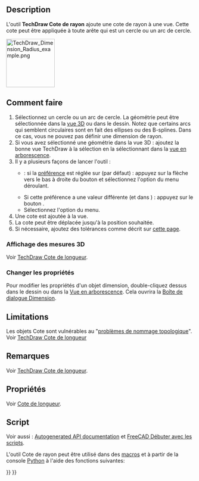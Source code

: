 <languages/>

{{Docnav/fr
|[[TechDraw_VerticalDimension/fr|Cote verticale]]
|[[TechDraw_DiameterDimension/fr|Cote de diamètre]]
|[[TechDraw_Workbench/fr|Atelier TechDraw]]
|IconL=TechDraw_VerticalDimension.svg
|IconR=TechDraw_DiameterDimension.svg
|IconC=Workbench_TechDraw.svg
}}

{{GuiCommand/fr
|Name=TechDraw RadiusDimension
|Name/fr=TechDraw Cote de rayon
|MenuLocation=TechDraw → Dimensions → Insérer une cote de rayon
|Workbenches=[[TechDraw_Workbench/fr|TechDraw]]
|SeeAlso=[[TechDraw_DiameterDimension/fr|TechDraw Cote de diamètre]]
}}

==Description==

L'outil '''TechDraw Cote de rayon''' ajoute une cote de rayon à une vue. Cette cote peut être appliquée à toute arête qui est un cercle ou un arc de cercle.

[[Image:TechDraw_Dimension_Radius_example.png|130px]]
{{Caption|Mesurer un cercle, indiquant le rayon}}

<span id="Usage"></span>
==Comment faire==

# Sélectionnez un cercle ou un arc de cercle. La géométrie peut être sélectionnée dans la [[3D_view/fr|vue 3D]] ou dans le dessin. Notez que certains arcs qui semblent circulaires sont en fait des ellipses ou des B-splines. Dans ce cas, vous ne pouvez pas définir une dimension de rayon.
# Si vous avez sélectionné une géométrie dans la vue 3D : ajoutez la bonne vue TechDraw à la sélection en la sélectionnant dans la [[Tree_view/fr|vue en arborescence]].
# Il y a plusieurs façons de lancer l'outil :
#* {{Version/fr|1.0}} : si la [[TechDraw_Preferences/fr#Cotes|préférence]] {{MenuCommand|Outils de cotation}} est réglée sur {{Value|Outil unique}} (par défaut) : appuyez sur la flèche vers le bas à droite du bouton {{Button|[[Image:TechDraw_Dimension.svg||x16px]][[Image:Toolbar_flyout_arrow.svg|x16px]]}} et sélectionnez l'option {{MenuCommand|[[Image:TechDraw_ExtensionCreateHorizChainDimension.svg|16px]] Cotes horizontales}} du menu déroulant.
#* Si cette préférence a une valeur différente (et dans {{VersionMinus/fr|0.21}}) : appuyez sur le bouton {{Button|[[Image:TechDraw_RadiusDimension.svg|16px]] [[TechDraw_RadiusDimension/fr|Insérer une cote de rayon]]}}.
#* Sélectionnez l'option {{MenuCommand|TechDraw → Dimensions → [[Image:TechDraw_RadiusDimension.svg|16px]] Insérer une cote de rayon}} du menu.
# Une cote est ajoutée à la vue.
# La cote peut être déplacée jusqu'à la position souhaitée.
# Si nécessaire, ajoutez des tolérances comme décrit sur [[TechDraw_Geometric_dimensioning_and_tolerancing/fr#Tol.C3.A9rances|cette page]].

<span id="Display_3D_measurement"></span>
===Affichage des mesures 3D===

Voir [[TechDraw_LengthDimension/fr#Affichage_des_mesures_3D|TechDraw Cote de longueur]].

<span id="Change_properties"></span>
===Changer les propriétés===

Pour modifier les propriétés d'un objet dimension, double-cliquez dessus dans le dessin ou dans la [[Tree_view/fr|Vue en arborescence]]. Cela ouvrira la [[TechDraw_LengthDimension/fr#Bo.C3.AEte_de_dialogue_Dimension|Boîte de dialogue Dimension]].

== Limitations ==

Les objets Cote sont vulnérables au "[[Topological_naming_problem/fr|problèmes de nommage topologique]]". Voir [[TechDraw_LengthDimension/fr|TechDraw Cote de longueur]]

<span id="Notes"></span>
==Remarques==

Voir [[TechDraw_LengthDimension/fr#Remarques/fr|TechDraw Cote de longueur]].

<span id="Properties"></span>
==Propriétés==

Voir [[TechDraw_LengthDimension/fr#Propri.C3.A9t.C3.A9s/fr|Cote de longueur]].

<span id="Scripting"></span>
==Script==

Voir aussi : [https://freecad.github.io/SourceDoc/ Autogenerated API documentation] et [[FreeCAD_Scripting_Basics/fr|FreeCAD Débuter avec les scripts]].

L'outil Cote de rayon peut être utilisé dans des [[Macros/fr|macros]] et à partir de la console [[Python/fr|Python]] à l'aide des fonctions suivantes:

{{Code|code=
dim1 = FreeCAD.ActiveDocument.addObject("TechDraw::DrawViewDimension", "Dimension")
dim1.Type = "Radius"
dim1.References2D=[(view1, "Edge1")]
page.addView(dim1)
}}


{{Docnav/fr
|[[TechDraw_VerticalDimension/fr|Cote verticale]]
|[[TechDraw_DiameterDimension/fr|Cote de diamètre]]
|[[TechDraw_Workbench/fr|Atelier TechDraw]]
|IconL=TechDraw_VerticalDimension.svg
|IconR=TechDraw_DiameterDimension.svg
|IconC=Workbench_TechDraw.svg
}}

{{TechDraw Tools navi{{#translation:}}}}
{{Userdocnavi{{#translation:}}}}
